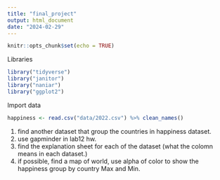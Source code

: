 ```yaml
---
title: "final_project"
output: html_document
date: "2024-02-29"
---
```


```r
knitr::opts_chunk$set(echo = TRUE)
```

Libraries 
```r
library("tidyverse")
library("janitor")
library("naniar")
library("ggplot2")
```


Import data
```r
happiness <- read.csv("data/2022.csv") %>% clean_names()
```

1. find another dataset that group the countries in happiness dataset. 
2. use gapminder in lab12 hw. 
3. find the explanation sheet for each of the dataset (what the colomn means in each dataset.)
4. if possible, find a map of world, use alpha of color to show the happiness group by country
Max and Min. 

